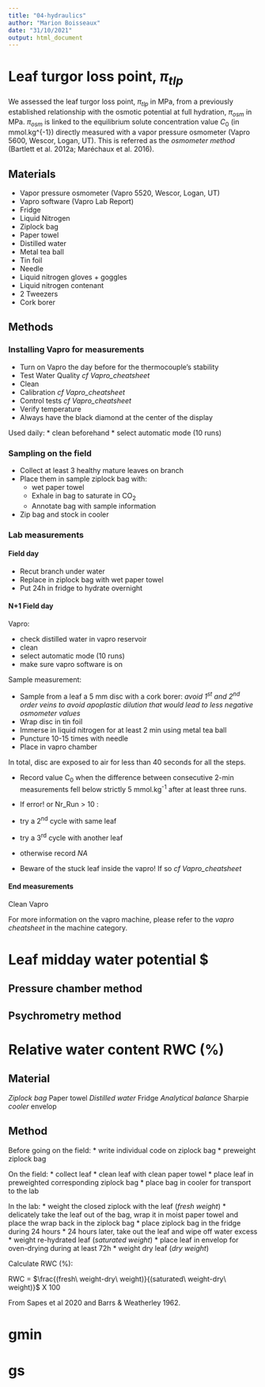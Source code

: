 ```yaml
---
title: "04-hydraulics"
author: "Marion Boisseaux"
date: "31/10/2021"
output: html_document
---
```


# Leaf turgor loss point, $\pi_{tlp}$

We assessed the leaf turgor loss point, $\pi_{tlp}$ in MPa, from a previously established relationship with the osmotic potential at full hydration, $\pi_{osm}$ in MPa. $\pi_{osm}$ is linked to the equilibrium solute concentration value $C_0$ (in mmol.kg^{-1}) directly measured with a vapor pressure osmometer (Vapro 5600, Wescor, Logan, UT). This is referred as the *osmometer method* (Bartlett et al. 2012a; Maréchaux et al. 2016).

## Materials


* Vapor pressure osmometer (Vapro 5520, Wescor, Logan, UT)
* Vapro software (Vapro Lab Report)
* Fridge
* Liquid Nitrogen
* Ziplock bag  
* Paper towel 
* Distilled water
* Metal tea ball
* Tin foil
* Needle  
* Liquid nitrogen gloves + goggles
* Liquid nitrogen contenant
* 2 Tweezers
* Cork borer

## Methods

### Installing Vapro for measurements

* Turn on Vapro the day before for the thermocouple's stability
* Test Water Quality *cf Vapro_cheatsheet*
* Clean 
* Calibration *cf Vapro_cheatsheet*
* Control tests *cf Vapro_cheatsheet*
* Verify temperature
* Always have the black diamond at the center of the display

Used daily:
* clean beforehand
* select automatic mode (10 runs)

### Sampling on the field

* Collect at least 3 healthy mature leaves on branch
* Place them in sample ziplock bag with: 
  + wet paper towel
  + Exhale in bag to saturate in CO~2~
  + Annotate bag with sample information
* Zip bag and stock in cooler

### Lab measurements

#### Field day
* Recut branch under water
* Replace in ziplock bag with wet paper towel 
* Put 24h in fridge to hydrate overnight

#### N+1 Field day

Vapro: 
 
* check distilled water in vapro reservoir
* clean
* select automatic mode (10 runs)
* make sure vapro software is on 

Sample measurement:

* Sample from a leaf a 5 mm disc with a cork borer: *avoid 1^st^ and 2^nd^ order veins to avoid apoplastic dilution that would lead to less negative osmometer values*
* Wrap disc in tin foil
* Immerse in liquid nitrogen for at least 2 min using metal tea ball
* Puncture 10-15 times with needle 
* Place in vapro chamber

In total, disc are exposed to air for less than 40 seconds for all the steps. 

* Record value C~0~ when the difference between consecutive 2-min measurements fell below strictly 5 mmol.kg^-1^ after at least three runs.

* If error! or Nr_Run > 10 : 
+ try a 2^nd^ cycle with same leaf
+ try a 3^rd^ cycle with another leaf 
+ otherwise record *NA*

* Beware of the stuck leaf inside the vapro! If so *cf Vapro_cheatsheet*


#### End measurements

Clean Vapro

For more information on the vapro machine, please refer to the *vapro cheatsheet* in the machine category. 



# Leaf midday water potential $

## Pressure chamber method
## Psychrometry method

# Relative water content RWC (%)

## Material

*Ziplock bag
*Paper towel
*Distilled water
*Fridge
*Analytical balance
*Sharpie
*cooler
*envelop

## Method

Before going on the field:
* write individual code on ziplock bag
* preweight ziplock bag 

On the field:
* collect leaf
* clean leaf with clean paper towel
* place leaf in preweighted corresponding ziplock bag
* place bag in cooler for transport to the lab

In the lab:
* weight the closed ziplock with the leaf (*fresh weight*)
* delicately take the leaf out of the bag, wrap it in moist paper towel and place the wrap back in the ziplock bag 
* place ziplock bag in the fridge during 24 hours
* 24 hours later, take out the leaf and wipe off water excess 
* weight re-hydrated leaf (*saturated weight*)
* place leaf in envelop for oven-drying during at least 72h
* weight dry leaf (*dry weight*)

Calculate RWC (%):

RWC = $\frac{(fresh\ weight-dry\ weight)}{(saturated\ weight-dry\ weight)}$ X 100

From Sapes et al 2020 and Barrs & Weatherley 1962.
	

# gmin
# gs